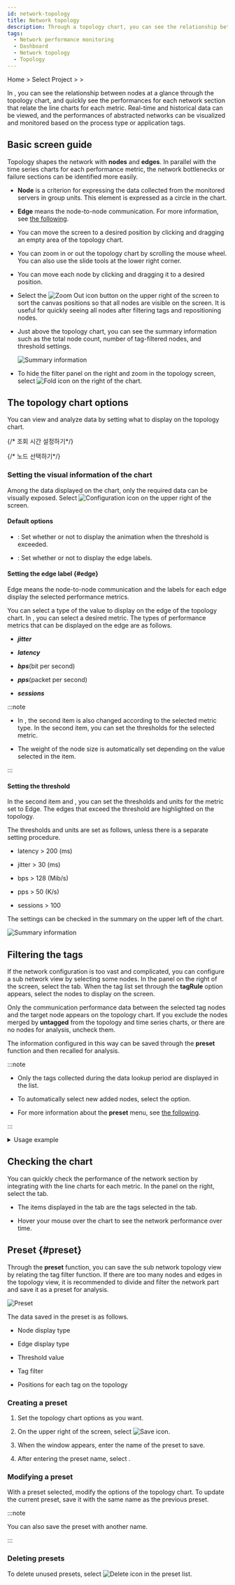 ```yaml
---
id: network-topology
title: Network topology
description: Through a topology chart, you can see the relationship between nodes and quickly see the performance for each network section.
tags:
  - Network performance monitoring
  - Dashboard
  - Network topology
  - Topology
---
```


Home > Select Project > <Cmdname sid="dashboard" className="uitext" /> > <Cmdname sid="MNU06848" className="uitext" />

In <Cmdname sid="MNU06848" className="uitext" />, you can see the relationship between nodes at a glance through the topology chart, and quickly see the performances for each network section that relate the line charts for each metric. Real-time and historical data can be viewed, and the performances of abstracted networks can be visualized and monitored based on the process type or application tags.

## Basic screen guide

Topology shapes the network with **nodes** and **edges**. In parallel with the time series charts for each performance metric, the network bottlenecks or failure sections can be identified more easily.

<ImgLang img="npm-dashboad-network-topology.png" desc="Network topology" />

- **Node** is a criterion for expressing the data collected from the monitored servers in group units. This element is expressed as a circle in the chart.

- **Edge** means the node-to-node communication. For more information, see [the following](#edge).

- You can move the screen to a desired position by clicking and dragging an empty area of the topology chart.

- You can zoom in or out the topology chart by scrolling the mouse wheel. You can also use the slide tools at the lower right corner.

- You can move each node by clicking and dragging it to a desired position.

- Select the ![Zoom Out icon](/img/ic-fit-content.svg) button on the upper right of the screen to sort the canvas positions so that all nodes are visible on the screen. It is useful for quickly seeing all nodes after filtering tags and repositioning nodes.

- Just above the topology chart, you can see the summary information such as the total node count, number of tag-filtered nodes, and threshold settings. 

  ![Summary information](/img/npm-dashboad-network-topology-status-summary.png)

- To hide the filter panel on the right and zoom in the topology screen, select ![Fold icon](/img/ic-menu-fold.svg) on the right of the chart.

## The topology chart options

You can view and analyze data by setting what to display on the topology chart.

{/* 조회 시간 설정하기*/}

<Settinglookuptime />

{/* 노드 선택하기*/}

<Selectnode />

### Setting the visual information of the chart

Among the data displayed on the chart, only the required data can be visually exposed. Select ![Configuration icon](/img/ico-setting.svg) on the upper right of the screen.

<ImgLang img="npm-dashboard-settings-popup.png" desc="Settings" />

#### Default options

- <Cmdname sid="ITM06842" className="uitext" />: Set whether or not to display the animation when the threshold is exceeded.

- <Cmdname sid="ITM06843" className="uitext" />: Set whether or not to display the edge labels.

#### Setting the edge label {#edge}

Edge means the node-to-node communication and the labels for each edge display the selected performance metrics.

<ImgLang img="npm-dashboard-topology-edge.png" desc="Edge" />

You can select a type of the value to display on the edge of the topology chart. In <Cmdname sid="ITM07578" className="uitext" />, you can select a desired metric. The types of performance metrics that can be displayed on the edge are as follows.

- **_jitter_**

- **_latency_**

- **_bps_**(bit per second)

- **_pps_**(packet per second)

- **_sessions_**

:::note

- In <Cmdname sid="MNU06813" className="uitext" />, the second item is also changed according to the selected metric type. In the second item, you can set the thresholds for the selected metric.

  <ImgLang img='npm-dashboard-settings-threshold.png' desc='Threshold setting' />

- The weight of the node size is automatically set depending on the value selected in the <Cmdname sid="ITM07578" className="uitext" /> item.

:::

#### Setting the threshold

In the second item and <Cmdname sid="TTL06840" className="uitext" />, you can set the thresholds and units for the metric set to Edge. The edges that exceed the threshold are highlighted on the topology. 

The thresholds and units are set as follows, unless there is a separate setting procedure. 

- latency > 200 (ms)

- jitter > 30 (ms)

- bps > 128 (Mib/s)

- pps > 50 (K/s)

- sessions > 100

The settings can be checked in the summary on the upper left of the chart.

![Summary information](/img/npm-dashboad-network-topology-status-summary.png)

## Filtering the tags

If the network configuration is too vast and complicated, you can configure a sub network view by selecting some nodes. In the panel on the right of the screen, select the <Cmdname sid="filter" className="uitext" /> tab. When the tag list set through the **tagRule** option appears, select the nodes to display on the screen.

<ImgLang img="npm-dashboard-topology-tag-filtering.png" desc="" />

Only the communication performance data between the selected tag nodes and the target node appears on the topology chart. If you exclude the nodes merged by **untagged** from the topology and time series charts, or there are no nodes for analysis, uncheck them.

The information configured in this way can be saved through the **preset** function and then recalled for analysis.

:::note

- Only the tags collected during the data lookup period are displayed in the list.

- To automatically select new added nodes, select the <Cmdname sid="DSC06824" className="uitext" /> option.

- For more information about the **preset** menu, see [the following](#preset).

:::

<details>
<summary>Usage example</summary>

**To display only some nodes out of all nodes, follow the steps below.**

1. In the panel on the right of the screen, select the <Cmdname sid="filter" className="uitext" /> tab.

2. Release the <Cmdname sid="ITM06846" className="uitext" /> option and then disable the <Cmdname sid="DSC06824" className="uitext" /> option.

3. Select or deselect nodes in the topology chart. You can easily find the desired node by searching for the tag name or using the sorting function (![Sort icon](/img/ic-sort-up.svg)).

4. At the bottom of the screen, select <Cmdname sid="apply" className="uitext" />.

<ImgLang img="npm-dashboard-topology-tag-filtering-01.png" desc="Usage example 1" />

:::note

If you select the <Cmdname sid="ITM06846" className="uitext" /> option and then unselect some nodes, <Cmdname sid="ITM06846" className="uitext" /> is automatically deselected.

:::

</details>

## Checking the chart

You can quickly check the performance of the network section by integrating with the line charts for each metric. In the panel on the right, select the <Cmdname sid="chart" className="uitext" /> tab.

<ImgLang img='npm-dashboad-network-topology-chart.png' desc='Chart' />

- The items displayed in the <Cmdname sid="chart" className="uitext" /> tab are the tags selected in the <Cmdname sid="filter" className="uitext" /> tab.

- Hover your mouse over the chart to see the network performance over time.

## Preset {#preset}

Through the **preset** function, you can save the sub network topology view by relating the tag filter function. If there are too many nodes and edges in the topology view, it is recommended to divide and filter the network part and save it as a preset for analysis.

![Preset](/img/npm-dashboard-topology-preset.png)

The data saved in the preset is as follows.

- Node display type

- Edge display type

- Threshold value

- Tag filter

- Positions for each tag on the topology

### Creating a preset

1. Set the topology chart options as you want.

2. On the upper right of the screen, select ![Save icon](/img/ic-save.svg).

3. When the <Cmdname sid="save_preset" className="uitext" /> window appears, enter the name of the preset to save.

   <ImgLang img='npm-dashboard-topology-save-preset.png' desc='Save Preset' />

4. After entering the preset name, select <Cmdname sid="save" className="uitext" />.

### Modifying a preset

With a preset selected, modify the options of the topology chart. To update the current preset, save it with the same name as the previous preset.

:::note

You can also save the preset with another name.

:::

### Deleting presets

To delete unused presets, select ![Delete icon](/img/ico-remove.svg) in the preset list.
